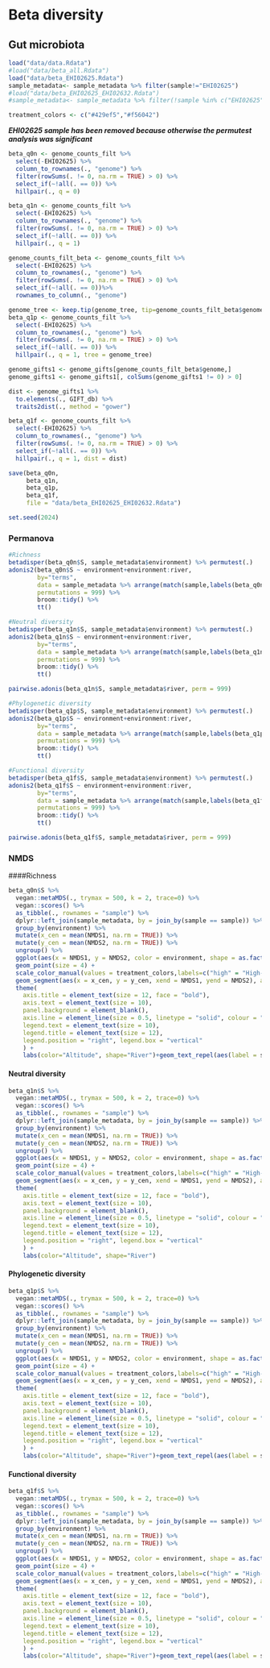 # Beta diversity
## Gut microbiota
```r
load("data/data.Rdata")
#load("data/beta_all.Rdata")
load("data/beta_EHI02625.Rdata")
sample_metadata<- sample_metadata %>% filter(sample!="EHI02625")
#load("data/beta_EHI02625_EHI02632.Rdata")
#sample_metadata<- sample_metadata %>% filter(!sample %in% c("EHI02625", "EHI02632"))

treatment_colors <- c("#429ef5","#f56042")
```


***EHI02625 sample has been removed because otherwise the permutest analysis was significant***
```r
beta_q0n <- genome_counts_filt %>%
  select(-EHI02625) %>% 
  column_to_rownames(., "genome") %>%
  filter(rowSums(. != 0, na.rm = TRUE) > 0) %>%
  select_if(~!all(. == 0)) %>%
  hillpair(., q = 0)

beta_q1n <- genome_counts_filt %>%
  select(-EHI02625) %>%
  column_to_rownames(., "genome") %>%
  filter(rowSums(. != 0, na.rm = TRUE) > 0) %>%
  select_if(~!all(. == 0)) %>%
  hillpair(., q = 1)

genome_counts_filt_beta <- genome_counts_filt %>%
  select(-EHI02625) %>%
  column_to_rownames(., "genome") %>%
  filter(rowSums(. != 0, na.rm = TRUE) > 0) %>%
  select_if(~!all(. == 0))%>%
  rownames_to_column(., "genome")

genome_tree <- keep.tip(genome_tree, tip=genome_counts_filt_beta$genome)
beta_q1p <- genome_counts_filt %>%
  select(-EHI02625) %>%
  column_to_rownames(., "genome") %>%
  filter(rowSums(. != 0, na.rm = TRUE) > 0) %>%
  select_if(~!all(. == 0)) %>%
  hillpair(., q = 1, tree = genome_tree)

genome_gifts1 <- genome_gifts[genome_counts_filt_beta$genome,]
genome_gifts1 <- genome_gifts1[, colSums(genome_gifts1 != 0) > 0]

dist <- genome_gifts1 %>%
  to.elements(., GIFT_db) %>%
  traits2dist(., method = "gower")

beta_q1f <- genome_counts_filt %>%
  select(-EHI02625) %>%
  column_to_rownames(., "genome") %>%
  filter(rowSums(. != 0, na.rm = TRUE) > 0) %>%
  select_if(~!all(. == 0)) %>%
  hillpair(., q = 1, dist = dist)
```

```r
save(beta_q0n, 
     beta_q1n, 
     beta_q1p, 
     beta_q1f, 
     file = "data/beta_EHI02625_EHI02632.Rdata")
```

```r
set.seed(2024)
```

### Permanova
```r
#Richness
betadisper(beta_q0n$S, sample_metadata$environment) %>% permutest(.) 
adonis2(beta_q0n$S ~ environment+environment:river,
        by="terms", 
        data = sample_metadata %>% arrange(match(sample,labels(beta_q0n$S))), 
        permutations = 999) %>%
        broom::tidy() %>%
        tt()
```

```r
#Neutral diversity
betadisper(beta_q1n$S, sample_metadata$environment) %>% permutest(.) 
adonis2(beta_q1n$S ~ environment+environment:river,
        by="terms",
        data = sample_metadata %>% arrange(match(sample,labels(beta_q1n$S))), 
        permutations = 999) %>%
        broom::tidy() %>%
        tt()
```
```r
pairwise.adonis(beta_q1n$S, sample_metadata$river, perm = 999)
```

```r
#Phylogenetic diversity
betadisper(beta_q1p$S, sample_metadata$environment) %>% permutest(.) 
adonis2(beta_q1p$S ~ environment+environment:river,
        by="terms",
        data = sample_metadata %>% arrange(match(sample,labels(beta_q1p$S))), 
        permutations = 999) %>%
        broom::tidy() %>%
        tt()
```

```r
#Functional diversity
betadisper(beta_q1f$S, sample_metadata$environment) %>% permutest(.) 
adonis2(beta_q1f$S ~ environment+environment:river,
        by="terms", 
        data = sample_metadata %>% arrange(match(sample,labels(beta_q1f$S))), 
        permutations = 999) %>%
        broom::tidy() %>%
        tt()
```
```r
pairwise.adonis(beta_q1f$S, sample_metadata$river, perm = 999)
```

### NMDS
####Richness
```r
beta_q0n$S %>%
  vegan::metaMDS(., trymax = 500, k = 2, trace=0) %>%
  vegan::scores() %>%
  as_tibble(., rownames = "sample") %>%
  dplyr::left_join(sample_metadata, by = join_by(sample == sample)) %>%
  group_by(environment) %>%
  mutate(x_cen = mean(NMDS1, na.rm = TRUE)) %>%
  mutate(y_cen = mean(NMDS2, na.rm = TRUE)) %>%
  ungroup() %>%
  ggplot(aes(x = NMDS1, y = NMDS2, color = environment, shape = as.factor(river))) +
  geom_point(size = 4) +
  scale_color_manual(values = treatment_colors,labels=c("high" = "High-altitude", "low" = "Low-altitude")) +
  geom_segment(aes(x = x_cen, y = y_cen, xend = NMDS1, yend = NMDS2), alpha = 0.9, show.legend = FALSE) +
  theme(
    axis.title = element_text(size = 12, face = "bold"),
    axis.text = element_text(size = 10),
    panel.background = element_blank(),
    axis.line = element_line(size = 0.5, linetype = "solid", colour = "black"),
    legend.text = element_text(size = 10),
    legend.title = element_text(size = 12),
    legend.position = "right", legend.box = "vertical"
    ) +
    labs(color="Altitude", shape="River")+geom_text_repel(aes(label = sample), size=3)

```


#### Neutral diversity

```r
beta_q1n$S %>%
  vegan::metaMDS(., trymax = 500, k = 2, trace=0) %>%
  vegan::scores() %>%
  as_tibble(., rownames = "sample") %>%
  dplyr::left_join(sample_metadata, by = join_by(sample == sample)) %>%
  group_by(environment) %>%
  mutate(x_cen = mean(NMDS1, na.rm = TRUE)) %>%
  mutate(y_cen = mean(NMDS2, na.rm = TRUE)) %>%
  ungroup() %>%
  ggplot(aes(x = NMDS1, y = NMDS2, color = environment, shape = as.factor(river))) +
  geom_point(size = 4) +
  scale_color_manual(values = treatment_colors,labels=c("high" = "High-altitude", "low" = "Low-altitude")) +
  geom_segment(aes(x = x_cen, y = y_cen, xend = NMDS1, yend = NMDS2), alpha = 0.9, show.legend = FALSE) +
  theme(
    axis.title = element_text(size = 12, face = "bold"),
    axis.text = element_text(size = 10),
    panel.background = element_blank(),
    axis.line = element_line(size = 0.5, linetype = "solid", colour = "black"),
    legend.text = element_text(size = 10),
    legend.title = element_text(size = 12),
    legend.position = "right", legend.box = "vertical"
    ) +
    labs(color="Altitude", shape="River")
```

#### Phylogenetic diversity

```r
beta_q1p$S %>%
  vegan::metaMDS(., trymax = 500, k = 2, trace=0) %>%
  vegan::scores() %>%
  as_tibble(., rownames = "sample") %>%
  dplyr::left_join(sample_metadata, by = join_by(sample == sample)) %>%
  group_by(environment) %>%
  mutate(x_cen = mean(NMDS1, na.rm = TRUE)) %>%
  mutate(y_cen = mean(NMDS2, na.rm = TRUE)) %>%
  ungroup() %>%
  ggplot(aes(x = NMDS1, y = NMDS2, color = environment, shape = as.factor(river))) +
  geom_point(size = 4) +
  scale_color_manual(values = treatment_colors,labels=c("high" = "High-altitude", "low" = "Low-altitude")) +
  geom_segment(aes(x = x_cen, y = y_cen, xend = NMDS1, yend = NMDS2), alpha = 0.9, show.legend = FALSE) +
  theme(
    axis.title = element_text(size = 12, face = "bold"),
    axis.text = element_text(size = 10),
    panel.background = element_blank(),
    axis.line = element_line(size = 0.5, linetype = "solid", colour = "black"),
    legend.text = element_text(size = 10),
    legend.title = element_text(size = 12),
    legend.position = "right", legend.box = "vertical"
    ) +
    labs(color="Altitude", shape="River")+geom_text_repel(aes(label = sample), size=3)
```


#### Functional diversity

```r
beta_q1f$S %>%
  vegan::metaMDS(., trymax = 500, k = 2, trace=0) %>%
  vegan::scores() %>%
  as_tibble(., rownames = "sample") %>%
  dplyr::left_join(sample_metadata, by = join_by(sample == sample)) %>%
  group_by(environment) %>%
  mutate(x_cen = mean(NMDS1, na.rm = TRUE)) %>%
  mutate(y_cen = mean(NMDS2, na.rm = TRUE)) %>%
  ungroup() %>%
  ggplot(aes(x = NMDS1, y = NMDS2, color = environment, shape = as.factor(river))) +
  geom_point(size = 4) +
  scale_color_manual(values = treatment_colors,labels=c("high" = "High-altitude", "low" = "Low-altitude")) +
  geom_segment(aes(x = x_cen, y = y_cen, xend = NMDS1, yend = NMDS2), alpha = 0.9, show.legend = FALSE) +
  theme(
    axis.title = element_text(size = 12, face = "bold"),
    axis.text = element_text(size = 10),
    panel.background = element_blank(),
    axis.line = element_line(size = 0.5, linetype = "solid", colour = "black"),
    legend.text = element_text(size = 10),
    legend.title = element_text(size = 12),
    legend.position = "right", legend.box = "vertical"
    ) +
    labs(color="Altitude", shape="River")+geom_text_repel(aes(label = sample), size=3)
```
